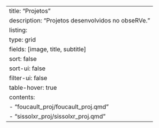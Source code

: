 
---
title: "Projetos"
description: "Projetos desenvolvidos no obseRVe."
listing:
    type: grid
    fields: [image, title, subtitle]
    sort: false
    sort-ui: false
    filter-ui: false
    table-hover: true
    contents:
        - "foucault_proj/foucault_proj.qmd"
        - "sissolxr_proj/sissolxr_proj.qmd"
---